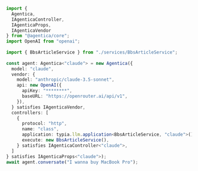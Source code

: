 ```typescript filename="src/main.claude.ts" showLineNumbers {13-19, 24}
import { 
  Agentica,
  IAgenticaController,
  IAgenticaProps,
  IAgenticaVendor
} from "@agentica/core";
import OpenAI from "openai";
 
import { BbsArticleService } from "./services/BbsArticleService";
 
const agent: Agentica<"claude"> = new Agentica({
  model: "claude",
  vendor: {
    model: "anthropic/claude-3.5-sonnet",
    api: new OpenAI({
      apiKey: "********",
      baseURL: "https://openrouter.ai/api/v1",
    }),
  } satisfies IAgenticaVendor,
  controllers: [
    {
      protocol: "http",
      name: "class",
      application: typia.llm.application<BbsArticleService, "claude">(),
      execute: new BbsArticleService(),
    } satisfies IAgenticaController<"claude">,
  ]
} satisfies IAgenticaProps<"claude">);
await agent.conversate("I wanna buy MacBook Pro");
```